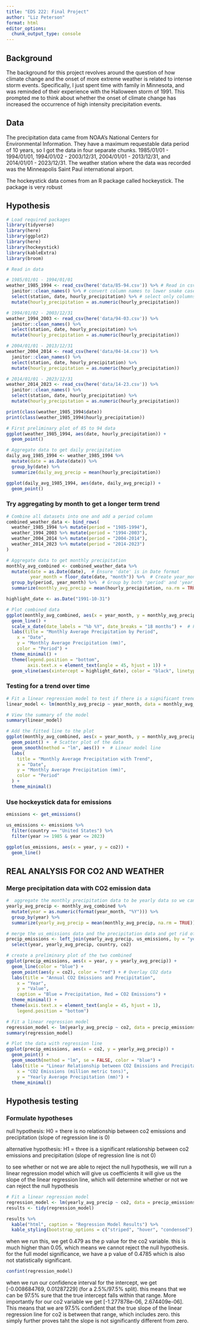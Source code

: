 ```yaml
---
title: "EDS 222: Final Project"
author: "Liz Peterson"
format: html
editor_options: 
  chunk_output_type: console
---
```


## Background

The background for this project revolves around the question of how climate change and the onset of more extreme weather is related to intense storm events. Specifically, I just spent time with family in Minnesota, and was reminded of their experience with the Halloween storm of 1991. This prompted me to think about whether the onset of climate change has increased the occurrence of high intensity precipitation events.

## Data 

The precipitation data came from NOAA's National Centers for Environmental Information. They have a maximum requestable data period of 10 years, so I got the data in four separate chunks. 1985/01/01 - 1994/01/01, 1994/01/02 - 2003/12/31, 2004/01/01 - 2013/12/31, and 2014/01/01 - 2023/12/31. The weather station where the data was recorded was the Minneapolis Saint Paul international airport. 

The hockeystick data comes from an R package called hockeystick. The package is very robust

## Hypothesis


```r
# Load required packages
library(tidyverse)
library(here)
library(ggplot2)
library(here)
library(hockeystick)
library(kableExtra)
library(broom)
```


```r
# Read in data

# 1985/01/01 - 1994/01/01
weather_1985_1994 <- read_csv(here('data/85-94.csv')) %>% # Read in csv
  janitor::clean_names() %>% # convert column names to lower snake case
  select(station, date, hourly_precipitation) %>% # select only columns we are interested in
  mutate(hourly_precipitation = as.numeric(hourly_precipitation))
```


```r
# 1994/01/02 - 2003/12/31
weather_1994_2003 <- read_csv(here('data/94-03.csv')) %>%
  janitor::clean_names() %>%
  select(station, date, hourly_precipitation) %>%
  mutate(hourly_precipitation = as.numeric(hourly_precipitation))
```

```r
# 2004/01/01 - 2013/12/31
weather_2004_2014 <- read_csv(here('data/04-14.csv')) %>%
  janitor::clean_names() %>%
  select(station, date, hourly_precipitation) %>%
  mutate(hourly_precipitation = as.numeric(hourly_precipitation))
```

```r
# 2014/01/01 - 2023/12/31
weather_2014_2023 <- read_csv(here('data/14-23.csv')) %>%
  janitor::clean_names() %>%
  select(station, date, hourly_precipitation) %>%
  mutate(hourly_precipitation = as.numeric(hourly_precipitation))
```

```r
print(class(weather_1985_1994$date))
print(class(weather_1985_1994$hourly_precipitation))
```

```r
# First preliminary plot of 85 to 94 data
ggplot(weather_1985_1994, aes(date, hourly_precipitation)) +
  geom_point()
```

```r
# Aggregate data to get daily precipitation
daily_avg_1985_1994 <- weather_1985_1994 %>%
  mutate(date = as.Date(date)) %>%
  group_by(date) %>%
  summarize(daily_avg_precip = mean(hourly_precipitation))
```

```r
ggplot(daily_avg_1985_1994, aes(date, daily_avg_precip)) +
  geom_point()
```


### Try aggregating by month to get a longer term trend
```r
# Combine all datasets into one and add a period column
combined_weather_data <- bind_rows(
  weather_1985_1994 %>% mutate(period = "1985-1994"),
  weather_1994_2003 %>% mutate(period = "1994-2003"),
  weather_2004_2014 %>% mutate(period = "2004-2014"),
  weather_2014_2023 %>% mutate(period = "2014-2023")
)

# Aggregate data to get monthly precipitation
monthly_avg_combined <- combined_weather_data %>%
  mutate(date = as.Date(date),  # Ensure 'date' is in Date format
         year_month = floor_date(date, "month")) %>%  # Create year_month column --> floor_date from lubridate
  group_by(period, year_month) %>%  # Group by both 'period' and 'year_month'
  summarize(monthly_avg_precip = mean(hourly_precipitation, na.rm = TRUE))  # Calculate monthly average
```

```r
highlight_date <- as.Date("1991-10-31")
```

```r
# Plot combined data
ggplot(monthly_avg_combined, aes(x = year_month, y = monthly_avg_precip, color = period)) +
  geom_line() +
  scale_x_date(date_labels = "%b %Y", date_breaks = "18 months") +  # Format x-axis labels
  labs(title = "Monthly Average Precipitation by Period",
    x = "Date",
    y = "Monthly Average Precipitation (mm)",
    color = "Period") +
  theme_minimal() +
  theme(legend.position = "bottom",
        axis.text.x = element_text(angle = 45, hjust = 1)) +
  geom_vline(aes(xintercept = highlight_date), color = "black", linetype = "dashed", size = 0.3)
```

### Testing for a trend over time
```r
# Fit a linear regression model to test if there is a significant trend over time
linear_model <- lm(monthly_avg_precip ~ year_month, data = monthly_avg_combined)

# View the summary of the model
summary(linear_model)

```

```r
# Add the fitted line to the plot
ggplot(monthly_avg_combined, aes(x = year_month, y = monthly_avg_precip)) +
  geom_point() +  # Scatter plot of the data
  geom_smooth(method = "lm", aes()) +  # Linear model line
  labs(
    title = "Monthly Average Precipitation with Trend",
    x = "Date",
    y = "Monthly Average Precipitation (mm)",
    color = "Period"
  ) +
  theme_minimal()

```

### Use hockeystick data for emissions
```r
emissions <- get_emissions()
```

```r
us_emissions <- emissions %>%
  filter(country == "United States") %>%
  filter(year >= 1985 & year <= 2023)
```

```r
ggplot(us_emissions, aes(x = year, y = co2)) +
  geom_line()
```

## REAL ANALYSIS FOR CO2 AND WEATHER
### Merge precipitation data with CO2 emission data
```r
#  aggregate the monthly precipitation data to be yearly data so we can merge it with the yearly us emissions data
yearly_avg_precip <- monthly_avg_combined %>%
  mutate(year = as.numeric(format(year_month, "%Y"))) %>%
  group_by(year) %>%
  summarize(yearly_avg_precip = mean(monthly_avg_precip, na.rm = TRUE))
```

```r
# merge the us_emissions data and the precipitation data and get rid of the columns we don't need
precip_emissions <- left_join(yearly_avg_precip, us_emissions, by = "year") %>%
  select(year, yearly_avg_precip, country, co2)
```

```r
# create a preliminary plot of the two combined 
ggplot(precip_emissions, aes(x = year, y = yearly_avg_precip)) +
  geom_line(color = "blue") +
  geom_point(aes(y = co2), color = "red") + # Overlay CO2 data
  labs(title = "Annual CO2 Emissions and Precipitation",
    x = "Year",
    y = "Value",
    caption = "Blue = Precipitation, Red = CO2 Emissions") +
  theme_minimal() +
  theme(axis.text.x = element_text(angle = 45, hjust = 1),
    legend.position = "bottom")
```

```r
# Fit a linear regression model
regression_model <- lm(yearly_avg_precip ~ co2, data = precip_emissions)
summary(regression_model)
```

```r
# Plot the data with regression line
ggplot(precip_emissions, aes(x = co2, y = yearly_avg_precip)) +
  geom_point() +
  geom_smooth(method = "lm", se = FALSE, color = "blue") +
  labs(title = "Linear Relationship between CO2 Emissions and Precipitation",
    x = "CO2 Emissions (million metric tons)",
    y = "Yearly Average Precipitation (mm)") +
  theme_minimal()
``` 


## Hypothesis testing
### Formulate hypotheses
null hypothesis: H0 = there is no relationship between co2 emissions and precipitation (slope of regression line is 0)

alternative hypothesis: H1 = three is a significant relationship between co2 emissions and precipitation (slope of regression line is not 0)

to see whether or not we are able to reject the null hypothesis, we will run a linear regression model which will give us coefficients 
it will give us the slope of the linear regression line, which will determine whether or not we can reject the null hypothesis
```r
# Fit a linear regression model
regression_model <- lm(yearly_avg_precip ~ co2, data = precip_emissions)
results <- tidy(regression_model)
```

```r
results %>%
  kable("html", caption = "Regression Model Results") %>%
  kable_styling(bootstrap_options = c("striped", "hover", "condensed"), full_width = FALSE)
```

when we run this, we get 0.479 as the p value for the co2 variable. this is much higher than 0.05, which means we cannot reject the null hypothesis. 
for the full model significance, we have a p value of 0.4785 which is also not statistically significant.

```r
confint(regression_model)
```

when we run our confidence interval for the intercept, we get [-0.008684769, 0.01287229] (for a 2.5%/97.5% split). this means that we can be 97.5% sure that the true intercept falls within that range. More importantly for our co2 variable we get [-1.277878e-06, 2.674409e-06]. This means that we are 97.5% confident that the true slope of the linear regression line for co2 is between that range, which includes zero. this simply further proves taht the slope is not significantly different from zero.

